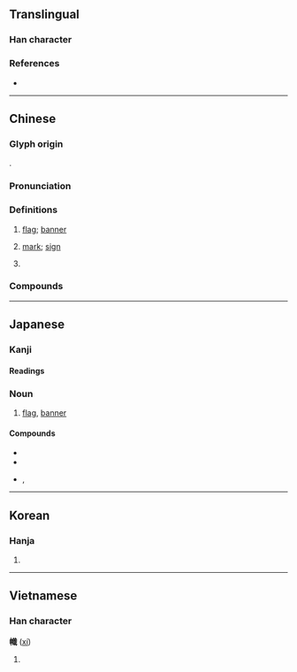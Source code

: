 {{also|帜}}
{{character info/new}}
==Translingual==

===Han character===
{{Han char|rn=50|rad=巾|as=12|sn=15|four=43250|canj=LBYIA|ids=⿰巾戠}}

===References===
* {{Han ref|kx=0336.210|dkj=09080|dj=0643.200|hdz=10755.040|uh=5E5F|ud=24159|bh=BC6D|bd=48237}}

----

==Chinese==
{{zh-forms|s=帜}}

===Glyph origin===
{{Han etym}}
{{Han compound|巾|戠|t1=cloth|c1=s|c2=p|ls=psc}}.

===Pronunciation===
{{zh-pron
|m=zhì
|c=ci3
|h=pfs=chṳ
|md=
|mn=chì/xm,qz:chhì
|w=2tsr
|mc=y
|oc=y
|cat=n,pn
}}

===Definitions===
{{zh-hanzi}}

# [[flag]]; [[banner]]
#: {{zh-x|旗幟|[[flag]]; [[banner]]}}
# {{lb|zh|literary}} [[mark]]; [[sign]]
# {{surname|lang=zh}}

===Compounds===
{{zh-der|徽幟|幡幟|別樹一幟|摽幟|拔幟易幟|獨樹一幟|易幟|拔幟|旗幟|標幟}}

----

==Japanese==

===Kanji===
{{ja-kanji|grade=|rs=巾12}}

====Readings====
{{ja-readings
|on=し
|kun=のぼり-
}}

===Noun===
{{ja-noun|のぼり}}

# [[flag]], [[banner]]

====Compounds====
* {{ja-r|旗幟|きし}}
* {{ja-r|鯉幟|こいのぼり}}
* {{ja-r|五月幟|ごがつのぼり}}, {{ja-r|五月幟|さつきのぼり}}

----

==Korean==

===Hanja===
{{ko-hanja|hangeul=치|rv=chi|mr=ch'i}}

# {{defn|lang=ko|sort=巾12}}

----

==Vietnamese==

===Han character===
'''幟''' ([[xí]])

# {{defn|vi}}

{{cln|vi|Han tu}}